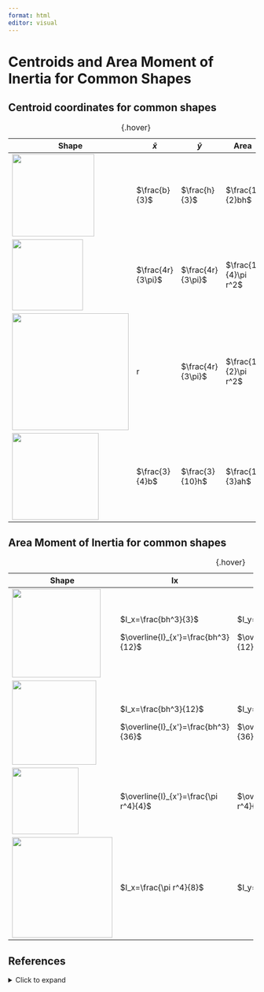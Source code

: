 ```yaml
---
format: html
editor: visual
---
```


# Centroids and Area Moment of Inertia for Common Shapes {#sec-centroids-moments-inertia}

## Centroid coordinates for common shapes

::: grid
::: g-col-7
| Shape                                                           | $\bar{x}$         | $\bar{y}$         | Area                 |
|-----------------------------------------------------------------|-------------------|-------------------|----------------------|
| ![](images/Appendices/Appendix%20E%20part%201.png){width="167"} | $\frac{b}{3}$     | $\frac{h}{3}$     | $\frac{1}{2}bh$      |
| ![](images/Appendices/Appendix%20E%20part%202.png){width="144"} | $\frac{4r}{3\pi}$ | $\frac{4r}{3\pi}$ | $\frac{1}{4}\pi r^2$ |
| ![](images/Appendices/Appendix%20E%20part%203.png){width="237"} | r                 | $\frac{4r}{3\pi}$ | $\frac{1}{2}\pi r^2$ |
| ![](images/Appendices/Appendix%20E%20part%204.png){width="176"} | $\frac{3}{4}b$    | $\frac{3}{10}h$   | $\frac{1}{3}ah$      |

: {.hover}
:::
:::

## Area Moment of Inertia for common shapes

::: grid
::: g-col-7
+-----------------------------------------------------------------+---------------------------------------+---------------------------------------+-----------------------------------------+
| Shape                                                           | Ix                                    | Iy                                    | J                                       |
+=================================================================+=======================================+=======================================+=========================================+
| ![](images/Appendices/Appendix%20E%20part%205.png){width="180"} | $I_x=\frac{bh^3}{3}$                  | $I_y=\frac{hb^3}{3}$                  | $\overline{J}_C=\frac{bh}{12}(b^2+h^2)$ |
|                                                                 |                                       |                                       |                                         |
|                                                                 | $\overline{I}_{x'}=\frac{bh^3}{12}$   | $\overline{I}_{y'}=\frac{hb^3}{12}$   |                                         |
+-----------------------------------------------------------------+---------------------------------------+---------------------------------------+-----------------------------------------+
| ![](images/Appendices/Appendix%20E%20part%206.png){width="171"} | $I_x=\frac{bh^3}{12}$                 | $I_y=\frac{hb^3}{12}$                 | $\overline{J}_C=\frac{bh}{36}(b^2+h^2)$ |
|                                                                 |                                       |                                       |                                         |
|                                                                 | $\overline{I}_{x'}=\frac{bh^3}{36}$   | $\overline{I}_{y'}=\frac{hb^3}{36}$   |                                         |
+-----------------------------------------------------------------+---------------------------------------+---------------------------------------+-----------------------------------------+
| ![](images/Appendices/Appendix%20E%20part%207.png){width="135"} | $\overline{I}_{x'}=\frac{\pi r^4}{4}$ | $\overline{I}_{y'}=\frac{\pi r^4}{4}$ | $\overline{J}_C=\frac{\pi r^4}{2}$      |
+-----------------------------------------------------------------+---------------------------------------+---------------------------------------+-----------------------------------------+
| ![](images/Appendices/Appendix%20E%20part%208.png){width="204"} | $I_x=\frac{\pi r^4}{8}$               | $I_y=\frac{\pi r^4}{8}$               | $J_{base}=\frac{\pi r^4}{4}$            |
+-----------------------------------------------------------------+---------------------------------------+---------------------------------------+-----------------------------------------+

: {.hover}
:::
:::

## References {.unnumbered}

<details>

<summary>Click to expand</summary>

Appendix E figures: Kindred Grey. 2024. CC BY-NC-SA.

</details>
